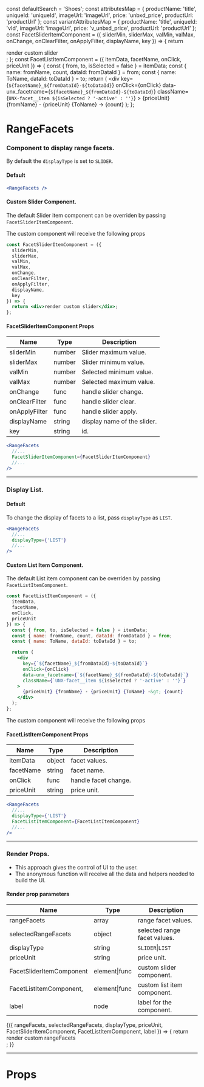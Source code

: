 
const defaultSearch = 'Shoes';
const attributesMap = {
  productName: 'title',
  uniqueId: 'uniqueId',
  imageUrl: 'imageUrl',
  price: 'unbxd_price',
  productUrl: 'productUrl'
};
const variantAttributesMap = {
  productName: 'title',
  uniqueId: 'vId',
  imageUrl: 'imageUrl',
  price: 'v_unbxd_price',
  productUrl: 'productUrl'
};
const FacetSliderItemComponent = ({
  sliderMin,
  sliderMax,
  valMin,
  valMax,
  onChange,
  onClearFilter,
  onApplyFilter,
  displayName,
  key
}) => {
  return <div>render custom slider</div>;
};
const FacetListItemComponent = ({
  itemData,
  facetName,
  onClick,
  priceUnit
}) => {
  const { from, to, isSelected = false } = itemData;
  const { name: fromName, count, dataId: fromDataId } = from;
  const { name: ToName, dataId: toDataId } = to;
  return (
    <div
      key={`${facetName}_${fromDataId}-${toDataId}`}
      onClick={onClick}
      data-unx_facetname={`${facetName}_${fromDataId}-${toDataId}`}
      className={`UNX-facet__item ${isSelected ? '-active' : ''}`}
    >
      {priceUnit} {fromName} - {priceUnit} {ToName} -&gt; {count}
    </div>
  );
};

<Meta title="RangeFacets" component={RangeFacets} />

# RangeFacets

### Component to display range facets.

By default the `displayType` is set to `SLIDER`.

#### Default

```jsx
<RangeFacets />
```

<Preview>
  <Story name="default">
    <UnbxdSearchWrapper
      siteKey="wildearthclone-neto-com-au808941566310465"
      apiKey="e6959ae0b643d51b565dc3e01bf41ec1"
    >
      <RangeFacets />
      <Products
        attributesMap={attributesMap}
        showVariants={true}
        variantAttributesMap={variantAttributesMap}
      />
      <div className="hidden">
        <SearchBox defaultSearch={defaultSearch} />
      </div>
    </UnbxdSearchWrapper>
  </Story>
</Preview>

#### Custom Slider Component.

The default Slider item component can be overriden by passing `FacetSliderItemComponent`.

The custom component will receive the following props

```jsx
const FacetSliderItemComponent = ({
  sliderMin,
  sliderMax,
  valMin,
  valMax,
  onChange,
  onClearFilter,
  onApplyFilter,
  displayName,
  key
}) => {
  return <div>render custom slider</div>;
};
```

#### FacetSliderItemComponent Props

| Name          | Type   | Description                 |
| ------------- | ------ | --------------------------- |
| sliderMin     | number | Slider maximum value.       |
| sliderMax     | number | Slider minimum value.       |
| valMin        | number | Selected minimum value.     |
| valMax        | number | Selected maximum value.     |
| onChange      | func   | handle slider change.       |
| onClearFilter | func   | handle slider clear.        |
| onApplyFilter | func   | handle slider apply.        |
| displayName   | string | display name of the slider. |
| key           | string | id.                         |

```jsx
<RangeFacets
  //...
  FacetSliderItemComponent={FacetSliderItemComponent}
  //...
/>
```

<Preview>
  <Story name="with custom slider component">
    <UnbxdSearchWrapper
      siteKey="wildearthclone-neto-com-au808941566310465"
      apiKey="e6959ae0b643d51b565dc3e01bf41ec1"
    >
      <RangeFacets FacetSliderItemComponent={FacetSliderItemComponent} />
      <Products
        attributesMap={attributesMap}
        showVariants={true}
        variantAttributesMap={variantAttributesMap}
      />
      <div className="hidden">
        <SearchBox defaultSearch={defaultSearch} />
      </div>
    </UnbxdSearchWrapper>
  </Story>
</Preview>

---

### Display List.

#### Default

To change the display of facets to a list, pass `displayType` as `LIST`.

```jsx
<RangeFacets
  //...
  displayType={'LIST'}
  //...
/>
```

<Preview>
  <Story name="with display list">
    <UnbxdSearchWrapper
      siteKey="wildearthclone-neto-com-au808941566310465"
      apiKey="e6959ae0b643d51b565dc3e01bf41ec1"
    >
      <RangeFacets displayType={'LIST'} />
      <Products
        attributesMap={attributesMap}
        showVariants={true}
        variantAttributesMap={variantAttributesMap}
      />
      <div className="hidden">
        <SearchBox defaultSearch={defaultSearch} />
      </div>
    </UnbxdSearchWrapper>
  </Story>
</Preview>

#### Custom List Item Component.

The default List item component can be overriden by passing `FacetListItemComponent`.

```jsx
const FacetListItemComponent = ({
  itemData,
  facetName,
  onClick,
  priceUnit
}) => {
  const { from, to, isSelected = false } = itemData;
  const { name: fromName, count, dataId: fromDataId } = from;
  const { name: ToName, dataId: toDataId } = to;

  return (
    <div
      key={`${facetName}_${fromDataId}-${toDataId}`}
      onClick={onClick}
      data-unx_facetname={`${facetName}_${fromDataId}-${toDataId}`}
      className={`UNX-facet__item ${isSelected ? '-active' : ''}`}
    >
      {priceUnit} {fromName} - {priceUnit} {ToName} -&gt; {count}
    </div>
  );
};
```

The custom component will receive the following props

#### FacetListItemComponent Props

| Name      | Type   | Description          |
| --------- | ------ | -------------------- |
| itemData  | object | facet values.        |
| facetName | string | facet name.          |
| onClick   | func   | handle facet change. |
| priceUnit | string | price unit.          |

```jsx
<RangeFacets
  //...
  displayType={'LIST'}
  FacetListItemComponent={FacetListItemComponent}
  //...
/>
```

<Preview>
  <Story name="with custom list component">
    <UnbxdSearchWrapper
      siteKey="wildearthclone-neto-com-au808941566310465"
      apiKey="e6959ae0b643d51b565dc3e01bf41ec1"
    >
      <RangeFacets
        displayType={'LIST'}
        FacetListItemComponent={FacetListItemComponent}
      />
      <Products
        attributesMap={attributesMap}
        showVariants={true}
        variantAttributesMap={variantAttributesMap}
      />
      <div className="hidden">
        <SearchBox defaultSearch={defaultSearch} />
      </div>
    </UnbxdSearchWrapper>
  </Story>
</Preview>

---

### Render Props.

- This approach gives the control of UI to the user.
- The anonymous function will receive all the data and helpers needed to build the UI.

#### Render prop parameters

| Name                     | Type          | Description                  |
| ------------------------ | ------------- | ---------------------------- |
| rangeFacets              | array         | range facet values.          |
| selectedRangeFacets      | object        | selected range facet values. |
| displayType              | string        | `SLIDER`\|`LIST`             |
| priceUnit                | string        | price unit.                  |
| FacetSliderItemComponent | element\|func | custom slider component.     |
| FacetListItemComponent,  | element\|func | custom list item component.  |
| label                    | node          | label for the component.     |

<Preview>
  <Story name="with render props">
    <UnbxdSearchWrapper
      siteKey="wildearthclone-neto-com-au808941566310465"
      apiKey="e6959ae0b643d51b565dc3e01bf41ec1"
    >
      <RangeFacets>
        {({
          rangeFacets,
          selectedRangeFacets,
          displayType,
          priceUnit,
          FacetSliderItemComponent,
          FacetListItemComponent,
          label
        }) => {
          return <div>render custom rangeFacets</div>;
        }}
      </RangeFacets>
      <Products
        attributesMap={attributesMap}
        showVariants={true}
        variantAttributesMap={variantAttributesMap}
      />
      <div className="hidden">
        <SearchBox defaultSearch={defaultSearch} />
      </div>
    </UnbxdSearchWrapper>
  </Story>
</Preview>

---

# Props

<Props of={RangeFacets} />
